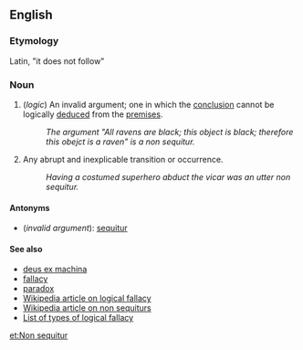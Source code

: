 == English ==
=== Etymology ===
Latin, "it does not follow"

=== Noun ===
# (''logic'') An invalid argument; one in which the [[conclusion]] cannot be logically [[deduce]]d from the [[premise]]s.
#:''The argument "All ravens are black; this object is black; therefore this obejct is a raven" is a non sequitur.''
#Any abrupt and inexplicable transition or occurrence.
#:''Having a costumed superhero abduct the vicar was an utter non sequitur.''

====Antonyms====
*(''invalid argument''): [[sequitur]]

==== See also ====
*[[deus ex machina]]
*[[fallacy]]
*[[paradox]]
*[[w:logical_fallacy|Wikipedia article on logical fallacy]]
*[[w:non_sequitur|Wikipedia article on non sequiturs]]
*[http://www.don-lindsay-archive.org/skeptic/arguments.html List of types of logical fallacy]

[[et:Non sequitur]]